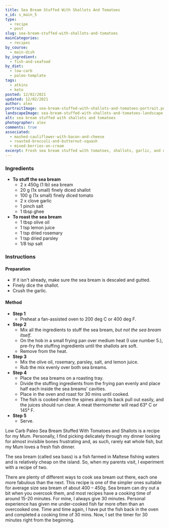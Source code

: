 ```yaml
---
title: Sea Bream Stuffed With Shallots And Tomatoes
x_id: s_main_5
type:
  - recipe
  - post
slug: sea-bream-stuffed-with-shallots-and-tomatoes
mainCategories: 
  - recipes
by_course:
  - main-dish
by_ingredient:
  - fish-and-seafood
by_diet:
  - low-carb
  - paleo-template
tags:
  - atkins
  - keto
posted: 12/02/2021
updated: 12/02/2021
author: alex
portraitImage: sea-bream-stuffed-with-shallots-and-tomatoes-portrait.png
landscapeImage: sea-bream-stuffed-with-shallots-and-tomatoes-landscape.png
alt: sea bream stuffed with shallots and tomatoes
photographer: alex
comments: true
associated: 
  - mashed-cauliflower-with-bacon-and-cheese
  - roasted-broccoli-and-butternut-squash
  - mixed-berries-on-cream
excerpt: Fresh sea bream stuffed with tomatoes, shallots, garlic, and oven roasted in lightly herbed olive oil.
---
```


<Ingredients>

### Ingredients
    
  - **To stuff the sea bream**
    - 2 x 450g (1 lb) sea bream
    - 20 g (1x small) finely diced shallot
    - 100 g (1x small) finely diced tomato
    - 2 x clove garlic
    - 1 pinch salt
    - 1 tbsp ghee
  - **To roast the sea bream**
    - 1 tbsp olive oil
    - 1 tsp lemon juice
    - 1 tsp dried rosemary
    - 1 tsp dried parsley
    - 1/8 tsp salt

</Ingredients>

<Instructions>

### Instructions

#### Preparation

  - If it isn't already, make sure the sea bream is descaled and gutted.
  - Finely dice the shallot.
  - Crush the garlic.

#### Method

  - **Step 1**
    - Preheat a fan-assisted oven to 200 deg C or 400 deg F.
  - **Step 2**
    - Mix all the ingredients to stuff the sea bream, *but not the sea bream itself*.
    - On the hob in a small frying pan over medium heat (I use number 5.), pre-fry the stuffing ingredients until the shallots are soft. 
    - Remove from the heat.
  - **Step 3**
    - Mix the olive oil, rosemary, parsley, salt, and lemon juice.
    - Rub the mix evenly over both sea breams.
  - **Step 4**
    - Place the sea breams on a roasting tray.
    - Divide the stuffing ingredients from the frying pan evenly and place half each inside the sea breams' cavities.
    - Place in the oven and roast for 30 mins until cooked.
    - The fish is cooked when the spines along its back pull out easily, and the juices should run clear. A meat thermometer will read 63° C or 145° F.
  - **Step 5**
    - Serve.

</Instructions>

<RecipeBody>

Low Carb Paleo Sea Bream Stuffed With Tomatoes and Shallots is a recipe for my Mum. Personally, I find picking delicately through my dinner looking for almost invisible bones frustrating and, as such, rarely eat whole fish, but my Mum loves a fresh fish dinner. 

The sea bream (called sea bass) is a fish farmed in Maltese fishing waters and is relatively cheap on the island. So, when my parents visit, I experiment with a recipe of two.

There are plenty of different ways to cook sea bream out there, each one more fabulous than the next. This recipe is one of the simpler ones suitable for average size sea bream of about 400 – 450g. Sea bream can dry out a bit when you overcook them, and most recipes have a cooking time of around 15-20 minutes. For mine, I always give 30 minutes. Personal experience has given me under-cooked fish far more often than an overcooked one. Time and time again, I have put the fish back in the oven and completed a cooking time of 30 mins. Now, I set the timer for 30 minutes right from the beginning.

</RecipeBody>


